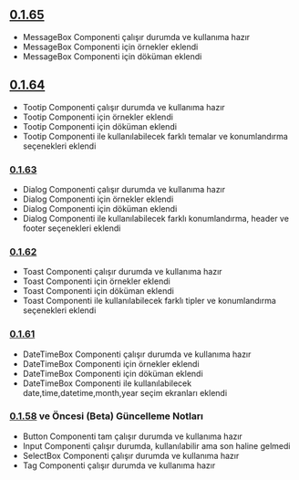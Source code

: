 
<Meta title="Güncelleme Notları" />

## [0.1.65](https://www.npmjs.com/package/dodo-style/v/0.1.65)
- MessageBox Componenti çalışır durumda ve kullanıma hazır
- MessageBox Componenti için örnekler eklendi
- MessageBox Componenti için döküman eklendi

## [0.1.64](https://www.npmjs.com/package/dodo-style/v/0.1.64)
- Tootip Componenti çalışır durumda ve kullanıma hazır
- Tootip Componenti için örnekler eklendi
- Tootip Componenti için döküman eklendi
- Tootip Componenti ile kullanılabilecek farklı temalar ve konumlandırma seçenekleri eklendi

###  [0.1.63](https://www.npmjs.com/package/dodo-style/v/0.1.63)
- Dialog Componenti çalışır durumda ve kullanıma hazır
- Dialog Componenti için örnekler eklendi
- Dialog Componenti için döküman eklendi
- Dialog Componenti ile kullanılabilecek farklı konumlandırma, header ve footer seçenekleri  eklendi

###  [0.1.62](https://www.npmjs.com/package/dodo-style/v/0.1.62)
- Toast Componenti çalışır durumda ve kullanıma hazır
- Toast Componenti için örnekler eklendi
- Toast Componenti için döküman eklendi
- Toast Componenti ile kullanılabilecek farklı tipler ve konumlandırma seçenekleri eklendi

###  [0.1.61](https://www.npmjs.com/package/dodo-style/v/0.1.61)
- DateTimeBox Componenti çalışır durumda ve kullanıma hazır
- DateTimeBox Componenti için örnekler eklendi
- DateTimeBox Componenti için döküman eklendi
- DateTimeBox Componenti ile kullanılabilecek date,time,datetime,month,year seçim ekranları eklendi

###  [0.1.58](https://www.npmjs.com/package/dodo-style/v/0.1.58) ve Öncesi (Beta) Güncelleme Notları
- Button Componenti tam çalışır durumda ve kullanıma hazır
- Input Componenti çalışır durumda, kullanılabilir ama son haline gelmedi
- SelectBox Componenti çalışır durumda ve kullanıma hazır
- Tag Componenti çalışır durumda ve kullanıma hazır
